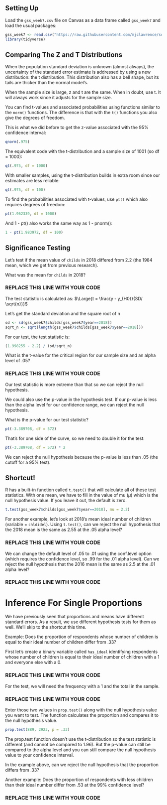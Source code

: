 ## Setting Up

Load the `gss_week7.csv` file on Canvas as a data frame called `gss_week7` and load the usual packages:

```r
gss_week7 <- read.csv("https://raw.githubusercontent.com/mjclawrence/soci385_f21/main/data/gss_week7.csv")
library(tidyverse)
```


## Comparing The Z and T Distributions

When the population standard deviation is unknown (almost always), the uncertainty of the standard error estimate is addressed by using a new distribution: the t distribution. This distribution also has a bell shape, but its tails are thicker than the normal model’s.

When the sample size is large, z and t are the same. When in doubt, use t. It will always work since it adjusts for the sample size.

You can find t-values and associated probabilities using functions similar to the `norm()` functions. The difference is that with the `t()` functions you also give the degrees of freedom.


This is what we did before to get the z-value associated with the 95% confidence interval:
```r
qnorm(.975) 
```

The equivalent code with the t-distribution and a sample size of 1001 (so df = 1000):
```r
qt(.975, df = 1000)
```

With smaller samples, using the t-distribution builds in extra room since our estimates are less reliable: 
```r
qt(.975, df = 100)
```

To find the probabilities associated with t-values, use `pt()` which also requires degrees of freedom:
```r
pt(1.962339, df = 1000)
```

And 1 - pt() also works the same way as 1 - pnorm():
```r
1 - pt(1.983972, df = 100)
```


## Significance Testing

Let's test if the mean value of `childs` in 2018 differed from 2.2 (the 1984 mean, which we get from previous research).

What was the mean for `childs` in 2018?

### REPLACE THIS LINE WITH YOUR CODE

The test statistic is calculated as: 
$\Large{t = \frac{y - y_{H0}}{SD/ \sqrt{n}}}$

Let's get the standard deviation and the square root of n

```r
sd <- sd(gss_week7$childs[gss_week7$year==2018])
sqrt_n <- sqrt(length(gss_week7$childs[gss_week7$year==2018]))
```


For our test, the test statistic is:

```r
(1.998255 - 2.2) / (sd/sqrt_n)
```

What is the t-value for the critical region for our sample size and an alpha level of .05?

### REPLACE THIS LINE WITH YOUR CODE

Our test statistic is more extreme than that so we can reject the null hypothesis.

We could also use the p-value in the hypothesis test. If our p-value is less than the alpha level for our confidence range, we can reject the null hypothesis. 

What is the p-value for our test statistic?

```r
pt(-3.389708, df = 572)
```

That's for one side of the curve, so we need to double it for the test:

```r
pt(-3.389708, df = 572) * 2
```

We can reject the null hypothesis because the p-value is less than .05 (the cutoff for a 95% test).


## Shortcut!

R has a built-in function called `t.test()` that will calculate all of these test statistics. With one mean, we have to fill in the value of mu ($\mu$) which is the null hypothesis value. If you leave it out, the default is zero.

```r
t.test(gss_week7$childs[gss_week7$year==2018], mu = 2.2)
```

For another example, let's look at 2018's mean ideal number of children (variable = `chldidel`). Using `t.test()`, can we reject the null hypothesis that the 2018 mean is the same as 2.55 at the .05 alpha level?

### REPLACE THIS LINE WITH YOUR CODE


We can change the default level of .05 to .01 using the conf.level option (which requires the confidence level, so .99 for the .01 alpha level). Can we reject the null hypothesis that the 2016 mean is the same as 2.5 at the .01 alpha level? 

### REPLACE THIS LINE WITH YOUR CODE


# Inference For Single Proportions

We have previously seen that proportions and means have different standard errors. As a result, we use different hypothesis tests for them as well. We'll skip to the shortcut this time. 

Example: Does the proportion of respondents whose number of children is equal to their ideal number of children differ from .33? 

First let's create a binary variable called `has_ideal` identifying respondents whose number of children is equal to their ideal number of children with a 1 and everyone else with a 0.

### REPLACE THIS LINE WITH YOUR CODE

For the test, we will need the frequency with a 1 and the total in the sample.

### REPLACE THIS LINE WITH YOUR CODE

Enter those two values in `prop.test()` along with the null hypothesis value you want to test. The function calculates the proportion and compares it to the null hypothesis value.

```r
prop.test(889, 2923, p = .33)
```

The prop.test function doesn't use the t-distribution so the test statistic is different (and cannot be compared to 1.96). But the p-value can still be compared to the alpha level and you can still compare the null hypothesis value to your confidence interval.

In the example above, can we reject the null hypothesis that the proportion differs from .33? 

Another example: Does the proportion of respondents with less children than their ideal number differ from .53 at the 99% confidence level?

### REPLACE THIS LINE WITH YOUR CODE
